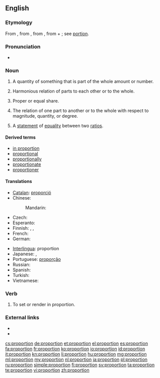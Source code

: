 ==English==

===Etymology===
From {{etyl|enm}} {{term|proporcion}}, from {{etyl|fro}} {{term|proportion|lang=fro}}, from {{etyl|la}} {{term|proportio||comparative relation, proportion, symmetry, analogy}}, from {{term|pro||for, before}} + {{term|portio||share, part}}; see [[portion]].

===Pronunciation===
* {{audio|en-us-proportion.ogg|Audio (US)}}

===Noun===
{{en-noun|s|-}}

# {{countable}} A quantity of something that is part of the whole amount or number.
# {{uncountable}} Harmonious relation of parts to each other or to the whole.
# {{countable}} Proper or equal share.
# {{uncountable}} The relation of one part to another or to the whole with respect to magnitude, quantity, or degree.
# {{context|mathematics|countable}} A [[statement]] of [[equality]] between two [[ratio]]s.

====Derived terms====
* [[in proportion]]
* [[proportional]]
* [[proportionally]]
* [[proportionate]]
* [[proportioner]]

====Translations====
{{trans-top}}
* [[Catalan]]: [[proporció]] {{f}}
* Chinese:
*: Mandarin: {{t|zh|比例|tr=bǐlì|sc=Hani}}
* Czech: {{t|cs|poměr}}
* Esperanto: {{t|eo|proporcio}}
* Finnish: {{t+|fi|osa}}, {{t+|fi|osuus}}, {{t+|fi|suhde}}
* French: {{t|fr|proportion|f}}
* German: {{t+|de|Proportion|f}}
{{trans-mid}}
* [[Interlingua]]: proportion
* Japanese: {{t|ja|割合|tr=わりあい, wariai|sc=Jpan}}, {{t|ja|比例|tr=ひれい, hirei|sc=Jpan}}
* Portuguese: [[proporção]] {{f}}
* Russian: {{t|ru|пропорция|f|tr=propórcija|sc=Cyrl}}
* Spanish: {{t+|es|proporción|f}}
* Turkish: {{t|tr|orantı}}
* Vietnamese: {{t|vi|tỉ lệ}}
{{trans-bottom}}

===Verb===
{{en-verb}}

# {{arts}} To set or render in proportion.

===External links===
* {{R:Webster 1913}}
* {{R:Century 1911}}

[[cs:proportion]]
[[de:proportion]]
[[et:proportion]]
[[el:proportion]]
[[es:proportion]]
[[fa:proportion]]
[[fr:proportion]]
[[ko:proportion]]
[[io:proportion]]
[[id:proportion]]
[[it:proportion]]
[[kn:proportion]]
[[li:proportion]]
[[hu:proportion]]
[[mg:proportion]]
[[ml:proportion]]
[[my:proportion]]
[[nl:proportion]]
[[ja:proportion]]
[[pl:proportion]]
[[ru:proportion]]
[[simple:proportion]]
[[fi:proportion]]
[[sv:proportion]]
[[ta:proportion]]
[[te:proportion]]
[[vi:proportion]]
[[zh:proportion]]